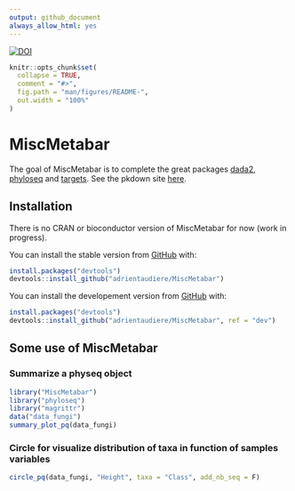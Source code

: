 ```yaml
---
output: github_document
always_allow_html: yes
---
```


<a href="https://zenodo.org/badge/latestdoi/268765075"><img src="https://zenodo.org/badge/268765075.svg" alt="DOI"></a>

<!-- README.md is generated from README.Rmd. Please edit that file -->
<!-- devtools::build_readme() -->

```r
knitr::opts_chunk$set(
  collapse = TRUE,
  comment = "#>",
  fig.path = "man/figures/README-",
  out.width = "100%"
)
```

# MiscMetabar

The goal of MiscMetabar is to complete the great packages [dada2](https://benjjneb.github.io/dada2/index.html), [phyloseq](https://joey711.github.io/phyloseq/) and [targets](https://books.ropensci.org/targets/). 
See the pkdown site [here](https://adrientaudiere.github.io/MiscMetabar/).

## Installation

There is no CRAN or bioconductor version of MiscMetabar for now (work in progress).

You can install the stable version from [GitHub](https://github.com/) with:

```r
install.packages("devtools")
devtools::install_github("adrientaudiere/MiscMetabar")
```

You can install the developement version from [GitHub](https://github.com/) with:

```r
install.packages("devtools")
devtools::install_github("adrientaudiere/MiscMetabar", ref = "dev")
```

## Some use of MiscMetabar

### Summarize a physeq object

```r
library("MiscMetabar")
library("phyloseq")
library("magrittr")
data("data_fungi")
summary_plot_pq(data_fungi)
```

### Circle for visualize distribution of taxa in function of samples variables

```r
circle_pq(data_fungi, "Height", taxa = "Class", add_nb_seq = F)
```

